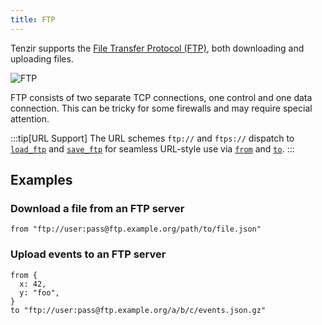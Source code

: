 ```yaml
---
title: FTP
---
```


Tenzir supports the [File Transfer Protocol
(FTP)](https://en.wikipedia.org/wiki/File_Transfer_Protocol), both downloading
and uploading files.

![FTP](ftp.svg)

FTP consists of two separate TCP connections, one control and one data
connection. This can be tricky for some firewalls and may require special
attention.

:::tip[URL Support]
The URL schemes `ftp://` and `ftps://` dispatch to
[`load_ftp`](/reference/operators/load_ftp) and
[`save_ftp`](/reference/operators/save_ftp) for seamless URL-style use via
[`from`](/reference/operators/from) and
[`to`](/reference/operators/to).
:::

## Examples

### Download a file from an FTP server

```tql
from "ftp://user:pass@ftp.example.org/path/to/file.json"
```

### Upload events to an FTP server

```tql
from {
  x: 42,
  y: "foo",
}
to "ftp://user:pass@ftp.example.org/a/b/c/events.json.gz"
```
